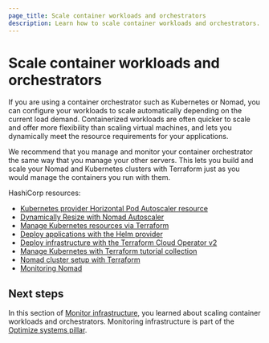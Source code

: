 ```yaml
---
page_title: Scale container workloads and orchestrators
description: Learn how to scale container workloads and orchestrators.
---
```


# Scale container workloads and orchestrators

If you are using a container orchestrator such as Kubernetes or Nomad, you can configure your workloads to scale automatically depending on the current load demand. Containerized workloads are often quicker to scale and offer more flexibility than scaling virtual machines, and lets you dynamically meet the resource requirements for your applications.

We recommend that you manage and monitor your container orchestrator the same way that you manage your other servers. This lets you build and scale your Nomad and Kubernetes clusters with Terraform just as you would manage the containers you run with them.

HashiCorp resources:

- [Kubernetes provider Horizontal Pod Autoscaler resource](https://registry.terraform.io/providers/hashicorp/kubernetes/latest/docs/resources/horizontal_pod_autoscaler)
- [Dynamically Resize with Nomad Autoscaler](/nomad/tutorials/autoscaler)
- [Manage Kubernetes resources via Terraform](/terraform/tutorials/kubernetes/kubernetes-provider)
- [Deploy applications with the Helm provider](/terraform/tutorials/kubernetes/helm-provider)
- [Deploy infrastructure with the Terraform Cloud Operator v2](/terraform/tutorials/kubernetes/kubernetes-operator-v2) 
- [Manage Kubernetes with Terraform tutorial collection](/terraform/tutorials/kubernetes) 
- [Nomad cluster setup with Terraform](/nomad/tutorials/cluster-setup) 
- [Monitoring Nomad](/nomad/docs/operations/monitoring-nomad) 

## Next steps

In this section of [Monitor infrastructure](/well-architected-framework/optimize-systems/monitor-infrastructure), you learned about scaling container workloads and orchestrators. Monitoring infrastructure is part of the [Optimize systems pillar](/well-architected-framework/optimize-systems).